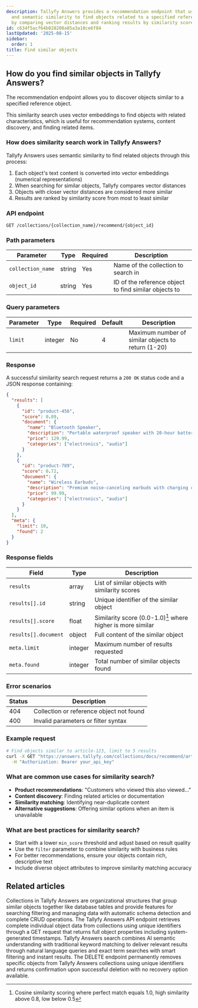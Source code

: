 ```yaml
---
description: Tallyfy Answers provides a recommendation endpoint that uses vector embeddings
  and semantic similarity to find objects related to a specified reference object
  by comparing vector distances and ranking results by similarity scores.
id: c634f5acf64b028208a85a3a18ce6f84
lastUpdated: '2025-08-15'
sidebar:
  order: 1
title: Find similar objects
---
```


## How do you find similar objects in Tallyfy Answers?

The recommendation endpoint allows you to discover objects similar to a specified reference object.

This similarity search uses vector embeddings to find objects with related characteristics, which is useful for recommendation systems, content discovery, and finding related items.

### How does similarity search work in Tallyfy Answers?

Tallyfy Answers uses semantic similarity to find related objects through this process:

1. Each object's text content is converted into vector embeddings (numerical representations)
2. When searching for similar objects, Tallyfy compares vector distances
3. Objects with closer vector distances are considered more similar
4. Results are ranked by similarity score from most to least similar

### API endpoint

```
GET /collections/{collection_name}/recommend/{object_id}
```

### Path parameters

| Parameter | Type | Required | Description |
|-----------|------|----------|-------------|
| `collection_name` | string | Yes | Name of the collection to search in |
| `object_id` | string | Yes | ID of the reference object to find similar objects to |

### Query parameters

| Parameter | Type | Required | Default | Description |
|-----------|------|----------|---------|-------------|
| `limit` | integer | No | 4 | Maximum number of similar objects to return (1-20) |

### Response

A successful similarity search request returns a `200 OK` status code and a JSON response containing:

```json
{
  "results": [
    {
      "id": "product-456",
      "score": 0.89,
      "document": {
        "name": "Bluetooth Speaker",
        "description": "Portable waterproof speaker with 20-hour battery life",
        "price": 129.99,
        "categories": ["electronics", "audio"]
      }
    },
    {
      "id": "product-789",
      "score": 0.72,
      "document": {
        "name": "Wireless Earbuds",
        "description": "Premium noise-canceling earbuds with charging case",
        "price": 99.99,
        "categories": ["electronics", "audio"]
      }
    }
  ],
  "meta": {
    "limit": 10,
    "found": 2
  }
}
```

### Response fields

| Field | Type | Description |
|-------|------|-------------|
| `results` | array | List of similar objects with similarity scores |
| `results[].id` | string | Unique identifier of the similar object |
| `results[].score` | float | Similarity score (0.0-1.0)[^2] where higher is more similar |
| `results[].document` | object | Full content of the similar object |
| `meta.limit` | integer | Maximum number of results requested |
| `meta.found` | integer | Total number of similar objects found |

### Error scenarios

| Status | Description |
|--------|-------------|
| 404 | Collection or reference object not found |
| 400 | Invalid parameters or filter syntax |

### Example request

```bash
# Find objects similar to article-123, limit to 5 results
curl -X GET "https://answers.tallyfy.com/collections/docs/recommend/article-123?limit=5" \
  -H "Authorization: Bearer your_api_key"
```

### What are common use cases for similarity search?

- **Product recommendations**: "Customers who viewed this also viewed..."
- **Content discovery**: Finding related articles or documentation
- **Similarity matching**: Identifying near-duplicate content
- **Alternative suggestions**: Offering similar options when an item is unavailable

### What are best practices for similarity search?

- Start with a lower `min_score` threshold and adjust based on result quality
- Use the `filter` parameter to combine similarity with business rules
- For better recommendations, ensure your objects contain rich, descriptive text
- Include diverse object attributes to improve similarity matching accuracy


[^1]: Multi-dimensional numerical arrays representing text meaning, typically 768-1536 dimensions
[^2]: Cosine similarity scoring where perfect match equals 1.0, high similarity above 0.8, low below 0.5

## Related articles
<CardGrid>
<LinkTitleCard header="<b>Answers > Collections</b>" href="/products/answers/collections/" > Collections in Tallyfy Answers are organizational structures that group similar objects together like database tables and provide features for searching filtering and managing data with automatic schema detection and complete CRUD operations. </LinkTitleCard>
<LinkTitleCard header="<b>Objects > Get an object</b>" href="/products/answers/objects/get-object/" > The Tallyfy Answers API endpoint retrieves complete individual object data from collections using unique identifiers through a GET request that returns full object properties including system-generated timestamps. </LinkTitleCard>
<LinkTitleCard header="<b>Answers > Search</b>" href="/products/answers/search/" > Tallyfy Answers search combines AI semantic understanding with traditional keyword matching to deliver relevant results through natural language queries and exact term searches with smart filtering and instant results. </LinkTitleCard>
<LinkTitleCard header="<b>Objects > Delete an object</b>" href="/products/answers/objects/delete-object/" > The DELETE endpoint permanently removes specific objects from Tallyfy Answers collections using unique identifiers and returns confirmation upon successful deletion with no recovery option available. </LinkTitleCard>
</CardGrid>